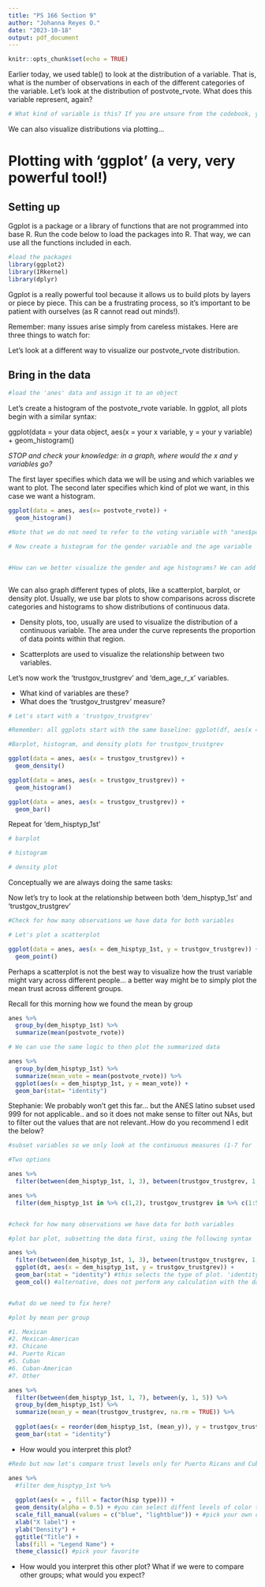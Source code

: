 ```yaml
---
title: "PS 166 Section 9"
author: "Johanna Reyes O."
date: "2023-10-18"
output: pdf_document
---
```


```r
knitr::opts_chunk$set(echo = TRUE)
```


Earlier today, we used table() to look at the distribution of a variable. That is, what is the number of observations in each of the different categories of the variable. Let's look at the distribution of postvote_rvote. What does this variable represent, again?

```r


# What kind of variable is this? If you are unsure from the codebook, you can use 'class()' to ask R. 

```

We can also visualize distributions via plotting...

# Plotting with 'ggplot' (a very, very powerful tool!)

## Setting up 

Ggplot is a package or a library of functions that are not programmed into base R. Run the code below to load the packages into R. That way, we can use all the functions included in each.

```r


#load the packages
library(ggplot2)
library(IRkernel)
library(dplyr)
```

Ggplot is a really powerful tool because it allows us to build plots by layers or piece by piece. This can be a frustrating process, so it's important to be patient with ourselves (as R cannot read out minds!). 

Remember: many issues arise simply from careless mistakes. Here are three things to watch for:

\begin{enumerate}
\item Make sure parentheses are balanced ()
\item In ggplot, we will be adding layers by adding expressions with + sign, make sure the + is always at the end of the line and not the beginning
\end{enumerate}

Let's look at a different way to visualize our postvote_rvote distribution. 

## Bring in the data
```r
#load the 'anes' data and assign it to an object


```

Let's create a histogram of the postvote_rvote variable. In ggplot, all plots begin with a similar syntax:

ggplot(data = your data object, aes(x = your x variable, y = your y variable) + 
  geom_histogram()

*STOP and check your knowledge: in a graph, where would the x and y variables go?*

The first layer specifies which data we will be using and which variables we want to plot. The second later specifies which kind of plot we want, in this case we want a histogram.

```r
ggplot(data = anes, aes(x= postvote_rvote)) +
  geom_histogram()

#Note that we do not need to refer to the voting variable with "anes$postvote_rvote" because we have already told ggplot in which dataframe to look for the x-variable

# Now create a histogram for the gender variable and the age variable


#How can we better visualize the gender and age histograms? We can add a layer indicating the number of bins



```
We can also graph different types of plots, like a scatterplot, barplot, or density plot. Usually, we use bar plots to show comparisons across discrete categories and histograms to show distributions of continuous data. 

* Density plots, too, usually are used to visualize the distribution of a continuous variable. The area under the curve represents the proportion of data points within that region.

* Scatterplots are used to visualize the relationship between two variables.


Let's now work the 'trustgov_trustgrev' and 'dem_age_r_x' variables. 

* What kind of variables are these?
* What does the 'trustgov_trustgrev' measure? 

```r
# Let's start with a 'trustgov_trustgrev'

#Remember: all ggplots start with the same baseline: ggplot(df, aes(x = , y = )), and you add components from there, using the + sign

#Barplot, histogram, and density plots for trustgov_trustgrev

ggplot(data = anes, aes(x = trustgov_trustgrev)) +
  geom_density()

ggplot(data = anes, aes(x = trustgov_trustgrev)) +
  geom_histogram()

ggplot(data = anes, aes(x = trustgov_trustgrev)) +
  geom_bar()

```
Repeat for 'dem_hisptyp_1st'

```r
# barplot

# histogram

# density plot
```
Conceptually we are always doing the same tasks:

\begin{enumerate}
\item Tell ggplot() function what our data is
\item Tell ggplot() what relationships we want to see.
\item Tell ggplot() how we want to see the relationships in our data by layering different geoms (types of plots)
\item Use additional functions to adjust scales, labels, tickmarks, titles, and other aesthetics (we will learn about these next time)
\end{enumerate}


Now let's try to look at the relationship between both 'dem_hisptyp_1st' and 'trustgov_trustgrev'
```r
#Check for how many observations we have data for both variables

# Let's plot a scatterplot

ggplot(data = anes, aes(x = dem_hisptyp_1st, y = trustgov_trustgrev)) +
  geom_point()

```
Perhaps a scatterplot is not the best way to visualize how the trust variable might vary across different people... a better way might be to simply plot the mean trust across different groups. 

Recall for this morning how we found the mean by group

```r
anes %>%
  group_by(dem_hisptyp_1st) %>%
  summarize(mean(postvote_rvote))

# We can use the same logic to then plot the summarized data

anes %>%
  group_by(dem_hisptyp_1st) %>%
  summarize(mean_vote = mean(postvote_rvote)) %>%
  ggplot(aes(x = dem_hisptyp_1st, y = mean_vote)) +
  geom_bar(stat= "identity")

```



Stephanie: We probably won't get this far... but the ANES latino subset used 999 for not applicable.. and so it does not make sense to filter out NAs, but to filter out the values that are not relevant..How do you recommend I edit the below?

```r
#subset variables so we only look at the continuous measures (1-7 for 'dem_hisptyp_1st' and 1-5 for 'trustgov_trustgrev')

#Two options

anes %>%
  filter(between(dem_hisptyp_1st, 1, 3), between(trustgov_trustgrev, 1, 5))

anes %>%
  filter(dem_hisptyp_1st in %>% c(1,2), trustgov_trustgrev in %>% c(1:5))


#check for how many observations we have data for both variables

#plot bar plot, subsetting the data first, using the following syntax

anes %>%
  filter(between(dem_hisptyp_1st, 1, 3), between(trustgov_trustgrev, 1, 5)) %>%
  ggplot(dt, aes(x = dem_hisptyp_1st, y = trustgov_trustgrev)) +
  geom_bar(stat = "identity") #this selects the type of plot. 'identity' 
  geom_col() #alternative, does not perform any calculation with the data


#what do we need to fix here?

#plot by mean per group

#1. Mexican
#2. Mexican-American 
#3. Chicano
#4. Puerto Rican 
#5. Cuban 
#6. Cuban-American
#7. Other

anes %>%
  filter(between(dem_hisptyp_1st, 1, 7), between(y, 1, 5)) %>%
  group_by(dem_hisptyp_1st) %>% 
  summarize(mean_y = mean(trustgov_trustgrev, na.rm = TRUE)) %>%
  
  ggplot(aes(x = reorder(dem_hisptyp_1st, (mean_y)), y = trustgov_trustgrev, fill = y)) +
  geom_bar(stat = "identity") 
```

* How would you interpret this plot? 

```r
#Redo but now let's compare trust levels only for Puerto Ricans and Cubas. Plot a density plot, make sure to give them each a different color to differentiate. 

anes %>%
  #filter dem_hisptyp_1st %>%
  
  ggplot(aes(x = , fill = factor(hisp type))) +
  geom_density(alpha = 0.5) + #you can select diffent levels of color transparency
  scale_fill_manual(values = c("blue", "lightblue")) + #pick your own colors, try a Hex scale
  xlab("X label") +
  ylab("Density") +
  ggtitle("Title") +
  labs(fill = "Legend Name") +
  theme_classic() #pick your favorite

```

* How would you interpret this other plot? What if we were to compare other groups; what would you expect?